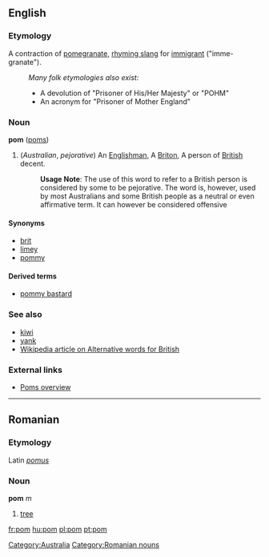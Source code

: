 ==English==
===Etymology===
A contraction of [[pomegranate]], [[rhyming slang]] for [[immigrant]] ("imme-granate").

:''Many folk etymologies also exist:''
:*A devolution of "Prisoner of His/Her Majesty" or "POHM"
:*An acronym for "Prisoner of Mother England"

===Noun===
'''pom''' ([[poms]])

#(''Australian'', ''pejorative'') An [[Englishman]], A [[Briton]], A person of [[British]] decent.
#:'''Usage Note''': The use of this word to refer to a British person is considered by some to be pejorative. The word is, however, used by most Australians and some British people as a neutral or even affirmative term. It can however be considered offensive

====Synonyms====
*[[brit]]
*[[limey]]
*[[pommy]]

====Derived terms====
*[[pommy bastard]]

===See also===
*[[kiwi]]
*[[yank]]
*[[w:Alternative words for British|Wikipedia article on Alternative words for British]]

===External links===

*[http://www.australianbeers.com/culture/poms.htm Poms overview]

[[Category:Australia]]

----

==Romanian==
===Etymology===
Latin ''[[pomus]]''
===Noun===
'''pom''' ''m''

# [[tree]]

[[Category:Romanian nouns]]

[[fr:pom]]
[[hu:pom]]
[[pl:pom]]
[[pt:pom]]